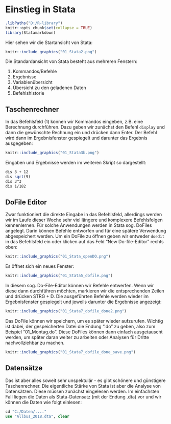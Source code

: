 # Einstieg in Stata {#Stata1}

```r
.libPaths("D:/R-library")
knitr::opts_chunk$set(collapse = TRUE)
library(Statamarkdown)
```

Hier sehen wir die Startansicht von Stata:
```r
knitr::include_graphics("01_Stata2.png")
```
Die Standardansicht von Stata besteht aus mehreren Fenstern:

(1) Kommandos/Befehle
(2) Ergebnisse
(3) Variablenübersicht
(4) Übersicht zu den geladenen Daten
(5) Befehlshistorie


## Taschenrechner

In das Befehlsfeld (1) können wir Kommandos eingeben, z.B. eine Berechnung durchführen. Dazu geben wir zunächst den Befehl `display` und dann die gewünschte Rechnung ein und drücken dann Enter. Der Befehl wird dann im Ergebnisfenster gespiegelt und darunter das Ergebnis ausgegeben:

```r
knitr::include_graphics("01_Stata3b.png")
```
Eingaben und Ergebnisse werden im weiteren Skript so dargestellt:
```stata
dis 3 + 12
dis sqrt(9)
dis 3^3
dis 1/182
```

## DoFile Editor

Zwar funktioniert die direkte Eingabe in das Befehlsfeld, allerdings werden wir im Laufe dieser Woche sehr viel längere und komplexere Befehlsfolgen kennenlernen. Für solche Anwendungen werden in Stata sog. DoFiles angelegt. Darin können Befehle entworfen und für eine spätere Verwendung abgespeichert werden. Um ein DoFile zu öffnen geben wir entweder `doedit` in das Befehlsfeld ein oder klicken auf das Feld "New Do-file-Editor" rechts oben:

```r
knitr::include_graphics("01_Stata_openDO.png")
```
Es öffnet sich ein neues Fenster:
```r
knitr::include_graphics("01_Stata5_dofile.png")
```

In diesem sog. Do-File-Editor können wir Befehle entwerfen. Wenn wir diese dann durchführen möchten, markieren wir die entsprechenden Zeilen und drücken STRG + D. Die ausgeführten Befehle werden wieder im Ergebnisfenster gespiegelt und jeweils darunter die Ergebnisse angezeigt:
```r
knitr::include_graphics("01_Stata7_dofile_done2.png")
```

Das DoFile können wir speichern, um es später wieder aufzurufen. Wichtig ist dabei, der gespeicherten Datei die Endung ".do" zu geben, also zum Beispiel "01_Montag.do". Diese DoFiles können dann einfach ausgetauscht werden, um später daran weiter zu arbeiten oder Analysen für Dritte nachvollziehbar zu machen.
```r
knitr::include_graphics("01_Stata7_dofile_done_save.png")
```

## Datensätze 

Das ist aber alles soweit sehr unspektulär - es gibt schönere und günstigere Taschenrechner. Die eigentliche Stärke von Stata ist aber die Analyse von Datensätzen. Diese müssen zunächst eingelesen werden. Im einfachsten Fall liegen die Daten als Stata-Datensatz (mit der Endung .dta) vor und wir können die Daten wie folgt einlesen:

```stata
cd "C:/Daten/...."
use "Allbus_2018.dta", clear
```







